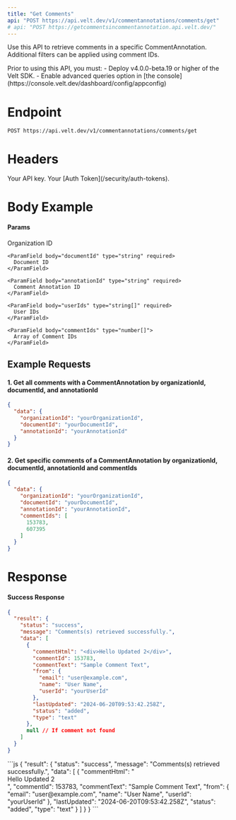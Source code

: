 ```yaml
---
title: "Get Comments"
api: "POST https://api.velt.dev/v1/commentannotations/comments/get"
# api: "POST https://getcommentsincommentannotation.api.velt.dev/"
---
```


Use this API to retrieve comments in a specific CommentAnnotation.
Additional filters can be applied using comment IDs.

<Warning>
Prior to using this API, you must:
- Deploy v4.0.0-beta.19 or higher of the Velt SDK.
- Enable advanced queries option in [the console](https://console.velt.dev/dashboard/config/appconfig)
</Warning>

# Endpoint

`POST https://api.velt.dev/v1/commentannotations/comments/get`

# Headers

<ParamField header="x-velt-api-key" type="string" required>
  Your API key.
</ParamField>

<ParamField header="x-velt-auth-token" type="string" required>
  Your [Auth Token](/security/auth-tokens).
</ParamField>

# Body Example

#### Params

<ParamField body="data" type="object" required>
  <Expandable title="properties">
    <ParamField body="organizationId" type="string" required>
      Organization ID
    </ParamField>

    <ParamField body="documentId" type="string" required>
      Document ID
    </ParamField>

    <ParamField body="annotationId" type="string" required>
      Comment Annotation ID
    </ParamField>

    <ParamField body="userIds" type="string[]" required>
      User IDs
    </ParamField>

    <ParamField body="commentIds" type="number[]">
      Array of Comment IDs
    </ParamField>
  </Expandable>
</ParamField>

## **Example Requests**

#### 1. Get all comments with a CommentAnnotation by organizationId, documentId, and annotationId

```JSON
{
  "data": {
    "organizationId": "yourOrganizationId",
    "documentId": "yourDocumentId",
    "annotationId": "yourAnnotationId"
  }
}
```

#### 2. Get specific comments of a CommentAnnotation by organizationId, documentId, annotationId and commentIds

```JSON
{
  "data": {
    "organizationId": "yourOrganizationId",
    "documentId": "yourDocumentId",
    "annotationId": "yourAnnotationId",
    "commentIds": [
      153783,
      607395
    ]
  }
}
```

# Response

#### Success Response

```JSON
{
  "result": {
    "status": "success",
    "message": "Comments(s) retrieved successfully.",
    "data": [
      {
        "commentHtml": "<div>Hello Updated 2</div>",
        "commentId": 153783,
        "commentText": "Sample Comment Text",
        "from": {
          "email": "user@example.com",
          "name": "User Name",
          "userId": "yourUserId"
        },
        "lastUpdated": "2024-06-20T09:53:42.258Z",
        "status": "added",
        "type": "text"
      },
      null // If comment not found
    ]
  }
}
```

<ResponseExample>
```js
{
  "result": {
    "status": "success",
    "message": "Comments(s) retrieved successfully.",
    "data": [
      {
        "commentHtml": "<div>Hello Updated 2</div>",
        "commentId": 153783,
        "commentText": "Sample Comment Text",
        "from": {
          "email": "user@example.com",
          "name": "User Name",
          "userId": "yourUserId"
        },
        "lastUpdated": "2024-06-20T09:53:42.258Z",
        "status": "added",
        "type": "text"
      }
    ]
  }
}
```
</ResponseExample>